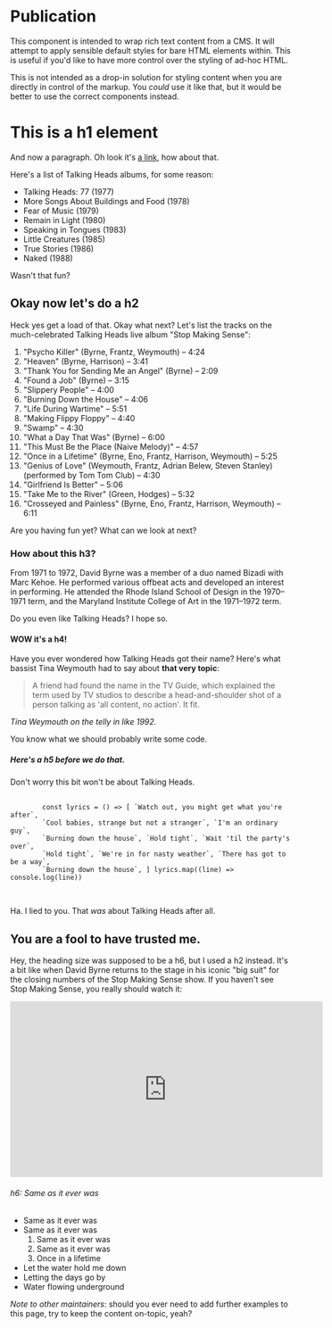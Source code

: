 
<Meta title="Components/Raspberry Pi/Publication" />

# Publication

This component is intended to wrap rich text content from a CMS. It will attempt to apply sensible default styles for bare HTML elements within. This is useful if you'd like to have more control over the styling of ad-hoc HTML.

This is not intended as a drop-in solution for styling content when you are directly in control of the markup. You _could_ use it like that, but it would be better to use the correct components instead.

<Story name="Vanilla">
  <div className="sc-rp-publication">
    <h1>This is a h1 element</h1>
    <p>
      And now a paragraph. Oh look it's <a href="#">a link</a>, how about that.
    </p>
    <p>Here's a list of Talking Heads albums, for some reason:</p>
    <ul>
      <li>Talking Heads: 77 (1977)</li>
      <li>More Songs About Buildings and Food (1978)</li>
      <li>Fear of Music (1979)</li>
      <li>Remain in Light (1980)</li>
      <li>Speaking in Tongues (1983)</li>
      <li className="size-nudge-up">Little Creatures (1985)</li>
      <li className="size-nudge-down">True Stories (1986)</li>
      <li>Naked (1988)</li>
    </ul>
    <p>Wasn't that fun?</p>
    <h2>Okay now let's do a h2</h2>
    <p>
      Heck yes get a load of that. Okay what next? Let's list the tracks on the
      much-celebrated Talking Heads live album "Stop Making Sense":
    </p>
    <ol>
      <li>"Psycho Killer" (Byrne, Frantz, Weymouth) – 4:24</li>
      <li>"Heaven" (Byrne, Harrison) – 3:41</li>
      <li>"Thank You for Sending Me an Angel" (Byrne) – 2:09</li>
      <li>"Found a Job" (Byrne) – 3:15</li>
      <li>"Slippery People" – 4:00</li>
      <li>"Burning Down the House" – 4:06</li>
      <li>"Life During Wartime" – 5:51</li>
      <li>"Making Flippy Floppy" – 4:40</li>
      <li>"Swamp" – 4:30</li>
      <li>"What a Day That Was" (Byrne) – 6:00</li>
      <li>"This Must Be the Place (Naive Melody)" – 4:57</li>
      <li>
        "Once in a Lifetime" (Byrne, Eno, Frantz, Harrison, Weymouth) – 5:25
      </li>
      <li>
        "Genius of Love" (Weymouth, Frantz, Adrian Belew, Steven Stanley)
        (performed by Tom Tom Club) – 4:30
      </li>
      <li>"Girlfriend Is Better" – 5:06</li>
      <li>"Take Me to the River" (Green, Hodges) – 5:32</li>
      <li>
        "Crosseyed and Painless" (Byrne, Eno, Frantz, Harrison, Weymouth) – 6:11
      </li>
    </ol>
    <p>Are you having fun yet? What can we look at next?</p>
    <h3>How about this h3?</h3>
    <p>
      From 1971 to 1972, David Byrne was a member of a duo named Bizadi with
      Marc Kehoe. He performed various offbeat acts and developed an interest in
      performing. He attended the Rhode Island School of Design in the 1970–1971
      term, and the Maryland Institute College of Art in the 1971–1972 term.
    </p>
    <p>Do you even like Talking Heads? I hope so.</p>
    <h4>WOW it's a h4!</h4>
    <p>
      Have you ever wondered how Talking Heads got their name? Here's what
      bassist Tina Weymouth had to say about <strong>that very topic</strong>:
    </p>
    <blockquote>
      A friend had found the name in the TV Guide, which explained the term used
      by TV studios to describe a head-and-shoulder shot of a person talking as
      'all content, no action'. It fit.
    </blockquote>
    <cite>Tina Weymouth on the telly in like 1992.</cite>
    <p>You know what we should probably write some code.</p>
    <h5>Here's a h5 before we do that.</h5>
    <p>Don't worry this bit won't be about Talking Heads.</p>
    <pre>
      <code>
        const lyrics = () => [ `Watch out, you might get what you're after`,
        `Cool babies, strange but not a stranger`, `I'm an ordinary guy`,
        `Burning down the house`, `Hold tight`, `Wait 'til the party's over`,
        `Hold tight`, `We're in for nasty weather`, `There has got to be a way`,
        `Burning down the house`, ] lyrics.map((line) => console.log(line))
      </code>
    </pre>
    <p>
      Ha. I lied to you. That <em>was</em> about Talking Heads after all.
    </p>
    <h2>You are a fool to have trusted me.</h2>
    <p>
      Hey, the heading size was supposed to be a h6, but I used a h2 instead.
      It's a bit like when David Byrne returns to the stage in his iconic "big
      suit" for the closing numbers of the Stop Making Sense show. If you
      haven't see Stop Making Sense, you really should watch it:
    </p>
    <iframe
      width="560"
      height="315"
      src="https://www.youtube-nocookie.com/embed/4xL7Ilh1DFI"
      frameBorder="0"
      allow="accelerometer; autoplay; encrypted-media; gyroscope; picture-in-picture"
      allowFullScreen
    ></iframe>
    <h6>h6: Same as it ever was</h6>
    <ul>
      <li>Same as it ever was</li>
      <li>
        Same as it ever was
        <ol>
          <li>Same as it ever was</li>
          <li>Same as it ever was</li>
          <li>Once in a lifetime</li>
        </ol>
      </li>
      <li>Let the water hold me down</li>
      <li>Letting the days go by</li>
      <li>Water flowing underground</li>
    </ul>
    <p>
      <em>Note to other maintainers</em>: should you ever need to add further
      examples to this page, try to keep the content on-topic, yeah?
    </p>
  </div>
</Story>
